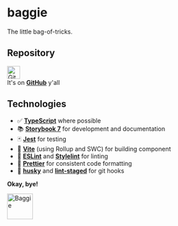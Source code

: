 
<Meta title="Overview/Introduction" />

# baggie

The little bag-of-tricks.

## Repository

[<img src="/github-mark.svg" width="30" height="30" alt="GitHub" />](https://github.com/saxofonsolo/baggie)<br />
It's on **[GitHub](https://github.com/saxofonsolo/baggie)** y'all

## Technologies

- ✅ **[TypeScript](https://www.typescriptlang.org/)** where possible
- 📚 **[Storybook 7](https://storybook.js.org/)** for development and documentation
- 🃏 **[Jest](https://jestjs.io/)** for testing
- 👷 **[Vite](https://vitejs.dev/)** (using Rollup and SWC) for building component
- 🧹 **[ESLint](https://eslint.org/)** and **[Stylelint](https://stylelint.io/)** for linting
- 📐 **[Prettier](https://prettier.io/)** for consistent code formatting
- 🧷 **[husky](https://typicode.github.io/husky/)** and **[lint-staged](https://github.com/okonet/lint-staged)** for git hooks

**Okay, bye!**

<img src="./baggie.svg" alt="Baggie" width="60" />
